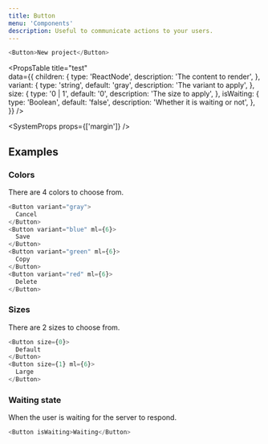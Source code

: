 ```yaml
---
title: Button
menu: 'Components'
description: Useful to communicate actions to your users.
---
```


```js live gray
<Button>New project</Button>
```

<PropsTable
  title="test"  
  data={{
    children: {
      type: 'ReactNode',
      description: 'The content to render',
    },
    variant: {
      type: 'string',
      default: 'gray',
      description: 'The variant to apply',
    },
    size: {
      type: '0 | 1',
      default: '0',
      description: 'The size to apply',
    },
    isWaiting: {
      type: 'Boolean',
      default: 'false',
      description: 'Whether it is waiting or not',
    },
  }}
/>

<SystemProps props={['margin']} />

## Examples

### Colors

There are 4 colors to choose from.

```js live
<Button variant="gray">
  Cancel
</Button>
<Button variant="blue" ml={6}>
  Save
</Button>
<Button variant="green" ml={6}>
  Copy
</Button>
<Button variant="red" ml={6}>
  Delete
</Button>
```

### Sizes

There are 2 sizes to choose from.

```js live
<Button size={0}>
  Default
</Button>
<Button size={1} ml={6}>
  Large
</Button>
```

### Waiting state

When the user is waiting for the server to respond.

```js live
<Button isWaiting>Waiting</Button>
```
